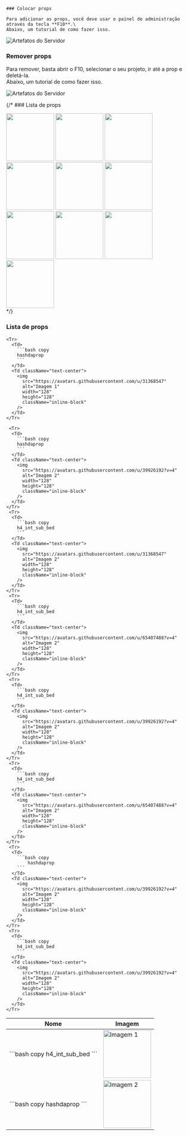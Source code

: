 


    ### Colocar props

    Para adicionar as props, você deve usar o painel de administração através da tecla **F10**.\
    Abaixo, um tutorial de como fazer isso.
    
   ![Artefatos do Servidor](/static/gif/colocarprop.gif)

   ### Remover props
   Para remover, basta abrir o F10, selecionar o seu projeto, ir até a prop e deletá-la.\
   Abaixo, um tutorial de como fazer isso.

   ![Artefatos do Servidor](/static/gif/removeprop.gif)

   {/* ### Lista de props
  <div className="mt-2 flex flex-wrap justify-evenly gap-4">
  <img src="https://avatars.githubusercontent.com/u/65407488?v=4"width="128"/>
  <img src="https://avatars.githubusercontent.com/u/39926192?v=4"width="128"/>
  <img src="https://avatars.githubusercontent.com/u/31368547?v=4"width="128"/>
  <img src="https://avatars.githubusercontent.com/u/31368547?v=4"width="128"/>
  <img src="https://avatars.githubusercontent.com/u/31368547?v=4"width="128"/>
  <img src="https://avatars.githubusercontent.com/u/31368547?v=4"width="128"/>
  <img src="https://avatars.githubusercontent.com/u/65407488?v=4"width="128"/>
  <img src="https://avatars.githubusercontent.com/u/31368547?v=4"width="128"/>
  <img src="https://avatars.githubusercontent.com/u/65407488?v=4"width="128"/>
  <img src="https://avatars.githubusercontent.com/u/39926192?v=4"width="128"/>

  </div> */}



### Lista de props

<CollapsibleTable>
<Table className="mt-8 gap-4 overflow-x-hidden">
  <thead>
    <Tr>
      <Th className="w-3/3">Nome</Th>
      <Th className="w-1/3 text-center">Imagem</Th>
    </Tr>
  </thead>
  <tbody>
    <Tr>
      <Td>
        ```bash copy
        h4_int_sub_bed
        ```
      </Td>
      <Td className="text-center">
        <img 
          src="https://avatars.githubusercontent.com/u/65407488?v=4" 
          alt="Imagem 1" 
          width="128" 
          height="128" 
          className="inline-block"
        />
      </Td>
    </Tr>
    <Tr>
      <Td>
        ```bash copy
        hashdaprop
        ```
      </Td>
      <Td className="text-center">
        <img 
          src="https://avatars.githubusercontent.com/u/39926192?v=4" 
          alt="Imagem 2" 
          width="128" 
          height="128" 
          className="inline-block"
        />
      </Td>
    </Tr>

    <Tr>
      <Td>
        ```bash copy
        hashdaprop
        ```
      </Td>
      <Td className="text-center">
        <img 
          src="https://avatars.githubusercontent.com/u/31368547" 
          alt="Imagem 1" 
          width="128" 
          height="128" 
          className="inline-block"
        />
      </Td>
    </Tr>

     <Tr>
      <Td>
        ```bash copy
        hashdaprop
        ```
      </Td>
      <Td className="text-center">
        <img 
          src="https://avatars.githubusercontent.com/u/39926192?v=4" 
          alt="Imagem 2" 
          width="128" 
          height="128" 
          className="inline-block"
        />
      </Td>
    </Tr>
     <Tr>
      <Td>
        ```bash copy
        h4_int_sub_bed
        ```
      </Td>
      <Td className="text-center">
        <img 
          src="https://avatars.githubusercontent.com/u/31368547" 
          alt="Imagem 2" 
          width="128" 
          height="128" 
          className="inline-block"
        />
      </Td>
    </Tr>
     <Tr>
      <Td>
        ```bash copy
        h4_int_sub_bed
        ```
      </Td>
      <Td className="text-center">
        <img 
          src="https://avatars.githubusercontent.com/u/65407488?v=4" 
          alt="Imagem 2" 
          width="128" 
          height="128" 
          className="inline-block"
        />
      </Td>
    </Tr>
     <Tr>
      <Td>
        ```bash copy
        h4_int_sub_bed
        ```
      </Td>
      <Td className="text-center">
        <img 
          src="https://avatars.githubusercontent.com/u/39926192?v=4" 
          alt="Imagem 2" 
          width="128" 
          height="128" 
          className="inline-block"
        />
      </Td>
    </Tr>
     <Tr>
      <Td>
        ```bash copy
        h4_int_sub_bed
        ```
      </Td>
      <Td className="text-center">
        <img 
          src="https://avatars.githubusercontent.com/u/65407488?v=4" 
          alt="Imagem 2" 
          width="128" 
          height="128" 
          className="inline-block"
        />
      </Td>
    </Tr>
     <Tr>
      <Td>
        ```bash copy
            hashdaprop
        ```
      </Td>
      <Td className="text-center">
        <img 
          src="https://avatars.githubusercontent.com/u/39926192?v=4" 
          alt="Imagem 2" 
          width="128" 
          height="128" 
          className="inline-block"
        />
      </Td>
    </Tr>
     <Tr>
      <Td>
        ```bash copy
        h4_int_sub_bed
        ```
      </Td>
      <Td className="text-center">
        <img 
          src="https://avatars.githubusercontent.com/u/39926192?v=4" 
          alt="Imagem 2" 
          width="128" 
          height="128" 
          className="inline-block"
        />
      </Td>
    </Tr>
  </tbody>
</Table>
</CollapsibleTable>

  



